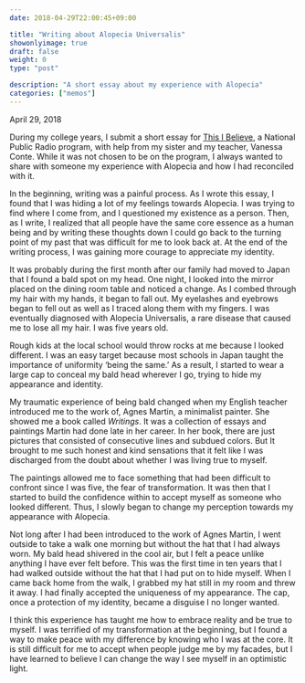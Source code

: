 ```yaml
---
date: 2018-04-29T22:00:45+09:00

title: "Writing about Alopecia Universalis"
showonlyimage: true
draft: false
weight: 0
type: "post"

description: "A short essay about my experience with Alopecia"
categories: ["memos"]
---
```

  April 29, 2018
<br>  
  
During my college years, I submit a short essay for <a href="https://thisibelieve.org/">This I Believe</a>, a National Public Radio program, with help from my sister and my teacher, Vanessa Conte. While it was not chosen to be on the program, I always wanted to share with someone my experience with Alopecia and how I had reconciled with it.

In the beginning, writing was a painful process. As I wrote this essay, I found that I was hiding a lot of my feelings towards Alopecia. I was trying to find where I come from, and I questioned my existence as a person. Then, as I write, I realized that all people have the same core essence as a human being and by writing these thoughts down I could go back to the turning point of my past that was difficult for me to look back at. At the end of the writing process, I was gaining more courage to appreciate my identity. 

It was probably during the first month after our family had moved to Japan that I found a bald spot on my head. One night, I looked into the mirror placed on the dining room table and noticed a change. As I combed through my hair with my hands, it began to fall out. My eyelashes and eyebrows began to fell out as well as I traced along them with my fingers. I was eventually diagnosed with Alopecia Universalis, a rare disease that caused me to lose all my hair. I was five years old.

Rough kids at the local school would throw rocks at me because I looked different. I was an easy target because most schools in Japan taught the importance of uniformity 'being the same.' As a result, I started to wear a large cap to conceal my bald head wherever I go, trying to hide my appearance and identity.

My traumatic experience of being bald changed when my English teacher introduced me to the work of, Agnes Martin, a minimalist painter. She showed me a book called <i>Writings</i>. It was a collection of essays and paintings Martin had done late in her career. In her book, there are just pictures that consisted of consecutive lines and subdued colors. But It brought to me such honest and kind sensations that it felt like I was discharged from the doubt about whether I was living true to myself. 

The paintings allowed me to face something that had been difficult to confront since I was five, the fear of transformation. It was then that I started to build the confidence within to accept myself as someone who looked different. Thus, I slowly began to change my perception towards my appearance with Alopecia.

Not long after I had been introduced to the work of Agnes Martin, I went outside to take a walk one morning but without the hat that I had always worn. My bald head shivered in the cool air, but I felt a peace unlike anything I have ever felt before. This was the first time in ten years that I had walked outside without the hat that I had put on to hide myself. When I came back home from the walk, I grabbed my hat still in my room and threw it away. I had finally accepted the uniqueness of my appearance. The cap, once a protection of my identity, became a disguise I no longer wanted.

I think this experience has taught me how to embrace reality and be true to myself. I was terrified of my transformation at the beginning, but I found a way to make peace with my difference by knowing who I was at the core. It is still difficult for me to accept when people judge me by my facades, but I have learned to believe I can change the way I see myself in an optimistic light.

<br><br>

  
  